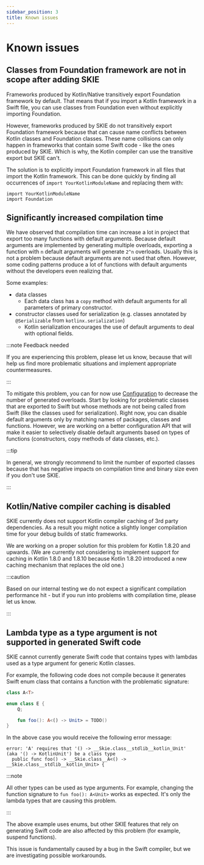 ```yaml
---
sidebar_position: 3
title: Known issues
---
```


# Known issues

## Classes from Foundation framework are not in scope after adding SKIE

Frameworks produced by Kotlin/Native transitively export Foundation framework by default.
That means that if you import a Kotlin framework in a Swift file, you can use classes from Foundation even without explicitly importing Foundation.

However, frameworks produced by SKIE do not transitively export Foundation framework because that can cause name conflicts between Kotlin classes and Foundation classes.
These name collisions can only happen in frameworks that contain some Swift code - like the ones produced by SKIE.
Which is why, the Kotlin compiler can use the transitive export but SKIE can't.

The solution is to explicitly import Foundation framework in all files that import the Kotlin framework.
This can be done quickly by finding all occurrences of `import YourKotlinModuleName` and replacing them with:

```
import YourKotlinModuleName
import Foundation
```

## Significantly increased compilation time

We have observed that compilation time can increase a lot in project that export too many functions with default arguments.
Because default arguments are implemented by generating multiple overloads, exporting a function with `n` default arguments will generate `2^n` overloads.
Usually this is not a problem because default arguments are not used that often.
However, some coding patterns produce a lot of functions with default arguments without the developers even realizing that.

Some examples:
- data classes
  - Each data class has a `copy` method with default arguments for all parameters of primary constructor.
- constructor classes used for serialization (e.g. classes annotated by `@Serializable` from `kotlinx.serialization`)
  - Kotlin serialization encourages the use of default arguments to deal with optional fields.

:::note Feedback needed

If you are experiencing this problem, please let us know, because that will help us find more problematic situations and implement appropriate countermeasures.

:::

To mitigate this problem, you can for now use [Configuration](/docs/Configuration/Configuration.md) to decrease the number of generated overloads.
Start by looking for problematic classes that are exported to Swift but whose methods are not being called from Swift (like the classes used for serialization).
Right now, you can disable default arguments only by matching names of packages, classes and functions.
However, we are working on a better configuration API that will make it easier to selectively disable default arguments based on types of functions (constructors, copy methods of data classes, etc.).

:::tip

In general, we strongly recommend to limit the number of exported classes because that has negative impacts on compilation time and binary size even if you don't use SKIE.

:::

## Kotlin/Native compiler caching is disabled

SKIE currently does not support Kotlin compiler caching of 3rd party dependencies.
As a result you might notice a slightly longer compilation time for your debug builds of static frameworks.

We are working on a proper solution for this problem for Kotlin 1.8.20 and upwards.
(We are currently not considering to implement support for caching in Kotlin 1.8.0 and 1.8.10 because Kotlin 1.8.20 introduced a new caching mechanism that replaces the old one.)

:::caution

Based on our internal testing we do not expect a significant compilation performance hit - but if you run into problems with compilation time, please let us know.

:::

## Lambda type as a type argument is not supported in generated Swift code

SKIE cannot currently generate Swift code that contains types with lambdas used as a type argument for generic Kotlin classes.

For example, the following code does not compile because it generates Swift enum class that contains a function with the problematic signature:

```kotlin
class A<T>

enum class E {
    Q;

    fun foo(): A<() -> Unit> = TODO()
}
```

In the above case you would receive the following error message:

```
error: 'A' requires that '() -> __Skie.class__stdlib__kotlin_Unit' (aka '() -> KotlinUnit') be a class type
  public func foo() -> __Skie.class__A<() -> __Skie.class__stdlib__kotlin_Unit> {
```

:::note

All other types can be used as type arguments.
For example, changing the function signature to `fun foo(): A<Unit>` works as expected.
It's only the lambda types that are causing this problem.

:::

The above example uses enums, but other SKIE features that rely on generating Swift code are also affected by this problem (for example, suspend functions).

This issue is fundamentally caused by a bug in the Swift compiler, but we are investigating possible workarounds.
